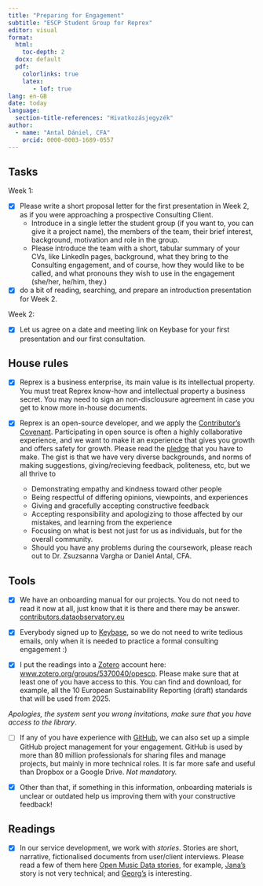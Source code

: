 ```yaml
---
title: "Preparing for Engagement"
subtitle: "ESCP Student Group for Reprex"
editor: visual
format:
  html: 
    toc-depth: 2
  docx: default
  pdf:
    colorlinks: true
    latex: 
       - lof: true
lang: en-GB
date: today
language: 
  section-title-references: "Hivatkozásjegyzék"
author:
  - name: "Antal Dániel, CFA"
    orcid: 0000-0003-1689-0557
---
```


## Tasks

Week 1:

-   [x] Please write a short proposal letter for the first presentation in Week 2, as if you were approaching a prospective Consulting Client.
    -   Introduce in a single letter the student group (if you want to, you can give it a project name), the members of the team, their brief interest, background, motivation and role in the group.
    -   Please introduce the team with a short, tabular summary of your CVs, like LinkedIn pages, background, what they bring to the Consulting engagement, and of course, how they would like to be called, and what pronouns they wish to use in the engagement (she/her, he/him, they.)
-   [x] do a bit of reading, searching, and prepare an introduction presentation for Week 2.

Week 2:

-   [x] Let us agree on a date and meeting link on Keybase for your first presentation and our first consultation.

## House rules

-   [x] Reprex is a business enterprise, its main value is its intellectual property. You must treat Reprex know-how and intellectual property a business secret. You may need to sign an non-disclousure agreement in case you get to know more in-house documents.

-   [x] Reprex is an open-source developer, and we apply the [Contributor's Covenant](https://www.contributor-covenant.org/). Participating in open source is often a highly collaborative experience, and we want to make it an experience that gives you growth and offers safety for growth. Please read the [pledge](https://www.contributor-covenant.org/version/2/1/code_of_conduct/) that you have to make. The gist is that we have very diverse backgrounds, and norms of making suggestions, giving/recieving feedback, politeness, etc, but we all thrive to

    -   Demonstrating empathy and kindness toward other people
    -   Being respectful of differing opinions, viewpoints, and experiences
    -   Giving and gracefully accepting constructive feedback
    -   Accepting responsibility and apologizing to those affected by our mistakes, and learning from the experience
    -   Focusing on what is best not just for us as individuals, but for the overall community.
    -   Should you have any problems during the coursework, please reach out to Dr. Zsuzsanna Vargha or Daniel Antal, CFA.

## Tools

-   [x] We have an onboarding manual for our projects. You do not need to read it now at all, just know that it is there and there may be answer. [contributors.dataobservatory.eu](https://contributors.dataobservatory.eu/)

-   [x] Everybody signed up to [Keybase](https://contributors.dataobservatory.eu/collaboration-tools.html#keybase), so we do not need to write tedious emails, only when it is needed to practice a formal consulting engagement :)

-   [x] I put the readings into a [Zotero](https://contributors.dataobservatory.eu/collaboration-tools.html#zotero) account here: [www.zotero.org/groups/5370040/opescp](https://www.zotero.org/groups/5370040/opescp). Please make sure that at least one of you have access to this. You can find and download, for example, all the 10 European Sustainability Reporting (draft) standards that will be used from 2025.

*Apologies, the system sent you wrong invitations, make sure that you have access to the library*.

-   [ ] If any of you have experience with [GitHub](https://contributors.dataobservatory.eu/collaboration-tools.html#github), we can also set up a simple GitHub project management for your engagement. GitHub is used by more than 80 million professionals for sharing files and manage projects, but mainly in more technical roles. It is far more safe and useful than Dropbox or a Google Drive. *Not mandatory.*

-   [x] Other than that, if something in this information, onboarding materials is unclear or outdated help us improving them with your constructive feedback!

## Readings

-   [x] In our service development, we work with *stories*. Stories are short, narrative, fictionalised documents from user/client interviews. Please read a few of them here [Open Music Data stories](https://github.com/dataobservatory-eu/open-music-europe-user-stories), for example, [Jana's](https://music.dataobservatory.eu/documents/open_music_europe/dataset-development/stories/jana.html) story is not very technical; and [Georg's](https://music.dataobservatory.eu/documents/open_music_europe/dataset-development/stories/max.html) is interesting.
